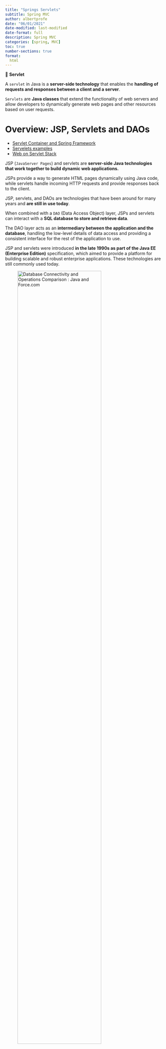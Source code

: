 ```yaml
---
title: "Springs Servlets"
subtitle: Spring MVC
author: albertprofe
date: "06/01/2021"
date-modified: last-modified
date-format: full
description: Spring MVC
categories: [spring, MVC]
toc: true
number-sections: true
format:
  html
---
```


::: {.summary}
📘 **Servlet**

A ``servlet`` in Java is a **server-side technology** that enables the **handling of requests and responses between a client and a server**.

``Servlets`` are **Java classes** that extend the functionality of web servers and allow developers to dynamically generate web pages and other resources based on user requests.
:::

# Overview: JSP, Servlets and DAOs

- [Servlet Container and Spring Framework](https://mossgreen.github.io/Servlet-Containers-and-Spring-Framework/){.external}
- [Servelets examples](https://drive.google.com/drive/folders/1CEhyfjf1VhEOlZUuewzWu-zxwqzpBVD6?usp=sharing){.external}
- [Web on Servlet Stack](https://docs.spring.io/spring-framework/docs/current/reference/html/web.html){.external}

JSP (``JavaServer Pages``) and servlets are **server-side Java technologies that work together to build dynamic web applications.**

JSPs provide a way to generate HTML pages dynamically using Java code, while servlets handle incoming HTTP requests and provide responses back to the client.

::: {.column-margin}
JSP, servlets, and DAOs are technologies that have been around for many years and **are still in use today**.
:::

When combined with a ``DAO`` (Data Access Object) layer, JSPs and servlets can interact with a **SQL database to store and retrieve data**.

The DAO layer acts as an **intermediary between the application and the database**, handling the low-level details of data access and providing a consistent interface for the rest of the application to use.

::: {.column-margin}
JSP and servlets were introduced **in the late 1990s as part of the Java EE (Enterprise Edition)** specification, which aimed to provide a platform for building scalable and robust enterprise applications. These technologies are still commonly used today.
:::

![ [Database Connectivity and Operations Comparison : Java and Force.com](http://clouddatafacts.com/force.com/java-to-force/db-connectivity.html){.external}  ](/images/springmvc/java-servlet-flow.png){width="80%"}

Using this **combination of JSPs, servlets, and DAOs,** developers can build powerful, scalable, and maintainable web applications that can handle complex data and business logic. 

::: {.column-margin}
The use of DAOs in conjunction with JSPs and servlets to access SQL databases has also been a common practice for many years. DAOs were first introduced **as a design pattern in the early 2000s,** and since then, they have been widely adopted as a best practice.
:::

![Servlet life cycle](/images/springmvc/servlet_life_cycle.png){width="80%"}

The end result is a web application that can provide rich functionality to users while remaining easy to maintain and extend over time.




# JSP: JavaServer Page

- [Java Server-side Programming, Getting started with JSP by Examples](https://www3.ntu.edu.sg/home/ehchua/programming/java/JSPByExample.html){.external}

JavaServer Page (JSP) provides a simplified and fast mean to generate dynamic web contents. 

It allows you to mix static HTML with dynamically generated HTML - in the way that the business logic and the presentation are well separated.


![Request-Response cycle with servlets and .xml: Spring 2.x](//images/springmvc/Servlet_HelloServletURL.png){width="80%"}


- [Book servlet](/images/springmvc/servlet.book.pdf){.external}

## JSPs are Internally Compiled into Java Servlets

That is to say, anything that can be done using JSPs can also be accomplished using Java servlets.

However, it is important to note that servlets and JSPs are **complementary technologies, NOT replacement of each other.** 

- Servlet can be viewed as *HTML inside Java*, which is better for implementing business logic - as it is Java dominant.
- JSP, on the other hand, is *Java inside HTML*, which is superior for creating presentation - as it is HTML dominant.

In a typical **Model-View-Control (MVC) application**:

- servlets are often used for the **Controller (C)**, which involves complex programming logic.
- JSPs are often used for the **View (V)**, which mainly deals with presentation.
- The Model (M) is usually implemented using **JavaBean or EJB**.

![Servlet life cycle](/images/springmvc/servlet_lifecycle_webserver.png){width="80%"}

## Apache Tomcat Server

JSPs, like servlets, are **server-side programs run inside a HTTP server.**

::: {.callout-note}
## Tomcat
To support JSP/servlet, a Java-capable HTTP server is required.

[Tomcat Server](http://tomcat.apache.org){.external} is the official reference implementation (RI) for Java servlet and JSP, provided free by [Apache](http://www.apache.org){.external}.
:::

## Example: Java inside HTML

![Request-Response cycle with URL and Java Methods: Spring 2.x](/images/springmvc/path.png){width="80%"}


### Code example

This JSP code generates a random number and displays a message to the user based on the value of the number.

If the number is greater than 0.95, the user is told they will have a lucky day, and if the number is less than or equal to 0.95, the user is told that life goes on.




::: {.column-page-right}

``` .java
<html>
<head><title>First JSP</title></head>
<body>
  <%
    double num = Math.random();
    if (num > 0.95) {
  %>
      <h2>You'll have a luck day!</h2><p>(<%= num %>)</p>
  <%
    } else {
  %>
      <h2>Well, life goes on ... </h2><p>(<%= num %>)</p>
  <%
    }
  %>
  <a href="<%= request.getRequestURI() %>"><h3>Try Again</h3></a>
</body>
</html>
```
:::

The random number is displayed along with the message, and the user is given the option to try again by clicking on a link that reloads the page.

# EJB: Enterprise JavaBeans

![EJB Architecture](/images/springmvc/ejb.bmp)

`Enterprise JavaBeans` (*Enterprise JavaBeans*) is one of several Java APIs for modular construction of enterprise software.

<mark>EJB is a server-side software component that encapsulates business logic of an application. An EJB web container provides a runtime environment for web related software components, including computer security, Java servlet lifecycle management, transaction processing, and other web services.</mark> 

The EJB specification is a subset of the Java EE specification.

> The EJB specification provides a standard way to implement the server-side (also called "back-end") 'business' software typically found in enterprise applications (as opposed to 'front-end' user interface software). Such software addresses the same types of problem, and solutions to these problems are often repeatedly re-implemented by programmers.


`Jakarta Enterprise Beans` is intended to handle such common concerns as persistence, transactional integrity and security in a standard way, leaving programmers free to concentrate on the particular parts of the enterprise software at hand.

The following shows a basic example of what an EJB looks like in code: 

``` .java
@Stateless 
public class CustomerService { 
  

  private EntityManager entityManager; 
   
  public void addCustomer(Customer customer) { 
    entityManager.persist(customer); 
  } 
}
```


## EJB vs Spring 

**EJB** (Enterprise JavaBeans) and **Spring** are frameworks for developing enterprise applications in Java.

::: {.column-margin}
![EJB vs Spring](/images/springmvc/EJB-vs-Spring-info-1.jpg.webp){width="40%"}
:::

Both offer solutions for managing application components and facilitating enterprise-level features like transaction management and security. However, they differ in several *key* aspects. 

**EJB** is part of the Java EE platform, providing a standardized approach to building enterprise applications, while Spring is a lightweight and modular framework offering comprehensive support for dependency injection, aspect-oriented programming, and MVC architecture. 

Spring promotes **loosely coupled components** and easier **unit testing** compared to **EJB**, which traditionally requires a full-fledged Java EE container for deployment.




![EJB vs Spring](/images/springmvc/EJBvsSPRING.png)


# In 2023, is this tech obsolete? Yes and Not

![ [Servlet and JSP Tutorial- How to Build Web Applications in Java?](https://www.edureka.co/blog/servlet-and-jsp-tutorial/){.external} ](/images/springmvc/jsp_tech.png){width="40%"}


![[Does assignment to the legacy project with pure Java EE/EJB for 2 years will make me make a worse software engineer even if I was a senior and lead people, but now just code old EJB stuff deployed on JBoss?](https://www.quora.com/Does-assignment-to-the-legacy-project-with-pure-Java-EE-EJB-for-2-years-will-make-me-make-a-worse-software-engineer-even-if-I-was-a-senior-and-lead-people-but-now-just-code-old-EJB-stuff-deployed-on-JBoss){.external target='_blank'}](/images/springmvc/Quora-ejb.png){width="40%"}

# References


- [EJB vs Spring](https://www.educba.com/ejb-vs-spring/){.external target='_blank'}
- [A Guide to Migrating Enterprise Applications to Spring](https://assets.spring.io/drupal/files/MigratingAppsToSpring.pdf){.external target='_blank'}
- [A Detailed Guide to Enterprise Java Beans w/Code Examples](https://stackify.com/enterprise-java-beans/){.external target='_blank'}

